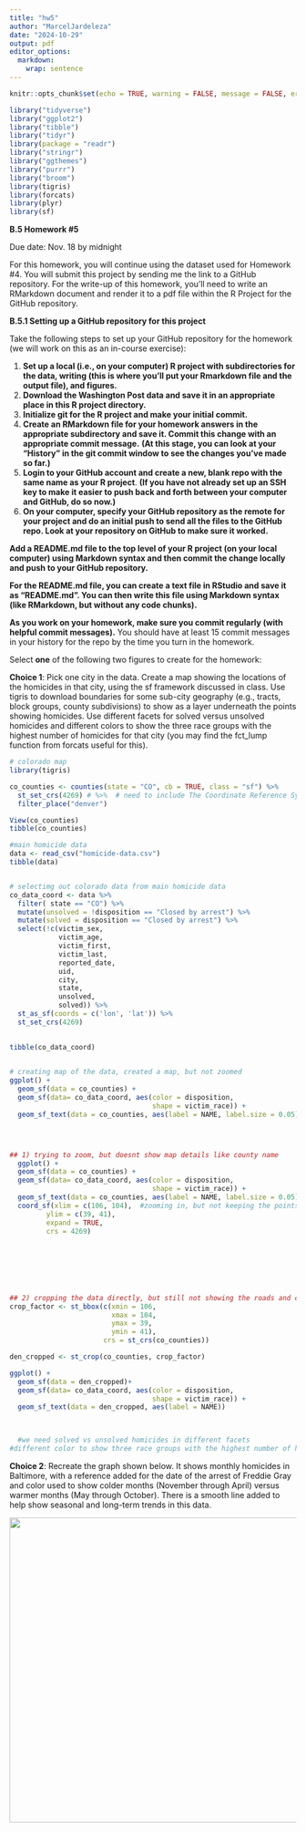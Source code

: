 ```yaml
---
title: "hw5"
author: "MarcelJardeleza"
date: "2024-10-29"
output: pdf
editor_options: 
  markdown: 
    wrap: sentence
---
```


```r
knitr::opts_chunk$set(echo = TRUE, warning = FALSE, message = FALSE, error = FALSE)
```

```r
library("tidyverse")
library("ggplot2")
library("tibble")
library("tidyr")
library(package = "readr")
library("stringr")
library("ggthemes")
library("purrr")
library("broom")
library(tigris)
library(forcats)
library(plyr)
library(sf)
```

**B.5 Homework #5**

Due date: Nov. 18 by midnight

For this homework, you will continue using the dataset used for Homework #4.
You will submit this project by sending me the link to a GitHub repository.
For the write-up of this homework, you’ll need to write an RMarkdown document and render it to a pdf file within the R Project for the GitHub repository.

**B.5.1 Setting up a GitHub repository for this project**

Take the following steps to set up your GitHub repository for the homework (we will work on this as an in-course exercise):

1.  **Set up a local (i.e., on your computer) R project with subdirectories for the data, writing (this is where you’ll put your Rmarkdown file and the output file), and figures.**
2.  **Download the Washington Post data and save it in an appropriate place in this R project directory.**
3.  **Initialize git for the R project and make your initial commit.**
4.  **Create an RMarkdown file for your homework answers in the appropriate subdirectory and save it. Commit this change with an appropriate commit message.** **(At this stage, you can look at your “History” in the git commit window to see the changes you’ve made so far.)**
5.  **Login to your GitHub account and create a new, blank repo with the same name as your R project**. **(If you have not already set up an SSH key to make it easier to push back and forth between your computer and GitHub, do so now.)**
6.  **On your computer, specify your GitHub repository as the remote for your project and do an initial push to send all the files to the GitHub repo. Look at your repository on GitHub to make sure it worked.**

**Add a README.md file to the top level of your R project (on your local computer) using Markdown syntax and then commit the change locally and push to your GitHub repository.**

**For the README.md file, you can create a text file in RStudio and save it as “README.md”. You can then write this file using Markdown syntax (like RMarkdown, but without any code chunks).**

**As you work on your homework, make sure you commit regularly (with helpful commit messages).** You should have at least 15 commit messages in your history for the repo by the time you turn in the homework.

Select **one** of the following two figures to create for the homework:

**Choice 1**: Pick one city in the data.
Create a map showing the locations of the homicides in that city, using the sf framework discussed in class.
Use tigris to download boundaries for some sub-city geography (e.g., tracts, block groups, county subdivisions) to show as a layer underneath the points showing homicides.
Use different facets for solved versus unsolved homicides and different colors to show the three race groups with the highest number of homicides for that city (you may find the fct_lump function from forcats useful for this).

```r
# colorado map 
library(tigris)

co_counties <- counties(state = "CO", cb = TRUE, class = "sf") %>% 
  st_set_crs(4269) # %>%  # need to include The Coordinate Reference System (CRS) (how to translate your coordinates to places in the world) otherwise it will not create the plot
  filter_place("denver")

View(co_counties)
tibble(co_counties)

#main homicide data
data <- read_csv("homicide-data.csv") 
tibble(data)


# selectimg out colorado data from main homicide data
co_data_coord <- data %>% 
  filter( state == "CO") %>% 
  mutate(unsolved = !disposition == "Closed by arrest") %>% 
  mutate(solved = disposition == "Closed by arrest") %>% 
  select(!c(victim_sex, 
            victim_age,
            victim_first, 
            victim_last, 
            reported_date, 
            uid, 
            city,
            state,
            unsolved,
            solved)) %>% 
  st_as_sf(coords = c('lon', 'lat')) %>% 
  st_set_crs(4269)
  

tibble(co_data_coord)
  

# creating map of the data, created a map, but not zoomed
ggplot() +
  geom_sf(data = co_counties) +  
  geom_sf(data= co_data_coord, aes(color = disposition,
                                   shape = victim_race)) +
  geom_sf_text(data = co_counties, aes(label = NAME, label.size = 0.05))




## 1) trying to zoom, but doesnt show map details like county name
  ggplot() +
  geom_sf(data = co_counties) +
  geom_sf(data= co_data_coord, aes(color = disposition,
                                   shape = victim_race)) +
  geom_sf_text(data = co_counties, aes(label = NAME, label.size = 0.05)) +
  coord_sf(xlim = c(106, 104),  #zooming in, but not keeping the points
         ylim = c(39, 41),
         expand = TRUE,
         crs = 4269)


  
  
  
  
  
## 2) cropping the data directly, but still not showing the roads and city boundaries and names
crop_factor <- st_bbox(c(xmin = 106, 
                         xmax = 104, 
                         ymax = 39, 
                         ymin = 41),
                       crs = st_crs(co_counties))

den_cropped <- st_crop(co_counties, crop_factor)

ggplot() + 
  geom_sf(data = den_cropped)+ 
  geom_sf(data= co_data_coord, aes(color = disposition,
                                   shape = victim_race)) +
  geom_sf_text(data = den_cropped, aes(label = NAME))


  
  #we need solved vs unsolved homicides in different facets
#different color to show three race groups with the highest number of homicides (fct_lump)


```

**Choice 2**: Recreate the graph shown below.
It shows monthly homicides in Baltimore, with a reference added for the date of the arrest of Freddie Gray and color used to show colder months (November through April) versus warmer months (May through October).
There is a smooth line added to help show seasonal and long-term trends in this data.

![](https://geanders.github.io/RProgrammingForResearch/figures/hw_5_plot.png){width="535"}
